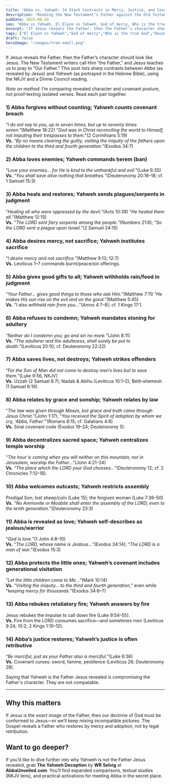 ```yaml
---
title: "Abba vs. Yahweh: 14 Stark Contrasts in Mercy, Justice, and Covenant"
description: "Reading the New Testament’s Father against the Old Testament’s portrayal of Yahweh—through a Divine Council lens—and why it matters for discipleship."
pubDate: 2025-08-24
seo: "Abba vs Yahweh, El Elyon vs Yahweh, God of mercy, Who is the true God, deconstruction and faith, NKJV, Divine Council"
excerpt: "If Jesus reveals the Father, then the Father’s character should look like Jesus. Here are 14 concise contrasts to help you see the fault lines."
tags: ["El Elyon vs Yahweh","God of mercy","Who is the true God","Deconstruction and faith","Abba Unveiled","NKJV"]
draft: false
heroImage: "/images/tree-small.png"  
---
```


If Jesus reveals the Father, then the Father’s character should look like Jesus. The New Testament writers call Him “the Father,” and Jesus teaches us to pray to “Our Father.” This post lists sharp contrasts between *Abba* (as revealed by Jesus) and *Yahweh* (as portrayed in the Hebrew Bible), using the NKJV and a Divine Council reading.

*Note on method:* I’m comparing revealed character and covenant posture, not proof‑texting isolated verses. Read each pair together.

### 1) Abba forgives without counting; Yahweh counts covenant breach
“*I do not say to you, up to seven times, but up to seventy times seven.*”(Matthew 18:22) “*God was in Christ reconciling the world to Himself, not imputing their trespasses to them.*”(2 Corinthians 5:19)  
**Vs.** “*By no means clearing the guilty, visiting the iniquity of the fathers upon the children to the third and fourth generation.*”(Exodus 34:7)

### 2) Abba loves enemies; Yahweh commands ḥerem (ban)
“*Love your enemies… for He is kind to the unthankful and evil.*”(Luke 6:35)  
**Vs.** “*You shall save alive nothing that breathes.*”(Deuteronomy 20:16–18; cf. 1 Samuel 15:3)

### 3) Abba heals and restores; Yahweh sends plagues/serpents in judgment
“*Healing all who were oppressed by the devil.*”(Acts 10:38) “*He healed them all.*”(Matthew 12:15)  
**Vs.** “*The LORD sent fiery serpents among the people.*”(Numbers 21:6); “*So the LORD sent a plague upon Israel.*”(2 Samuel 24:15)

### 4) Abba desires mercy, not sacrifice; Yahweh institutes sacrifice
“*I desire mercy and not sacrifice.*”(Matthew 9:13; 12:7)  
**Vs.** Leviticus 1–7 commands burnt/peace/sin offerings.

### 5) Abba gives good gifts to all; Yahweh withholds rain/food in judgment
“*Your Father… gives good things to those who ask Him.*”(Matthew 7:11) “*He makes His sun rise on the evil and on the good.*”(Matthew 5:45)  
**Vs.** “*I also withheld rain from you…*”(Amos 4:7–8); cf. 1 Kings 17:1.

### 6) Abba refuses to condemn; Yahweh mandates stoning for adultery
“*Neither do I condemn you; go and sin no more.*”(John 8:11)  
**Vs.** “*The adulterer and the adulteress, shall surely be put to death.*”(Leviticus 20:10; cf. Deuteronomy 22:22)

### 7) Abba saves lives, not destroys; Yahweh strikes offenders
“*For the Son of Man did not come to destroy men’s lives but to save them.*”(Luke 9:56, NKJV)  
**Vs.** Uzzah (2 Samuel 6:7); Nadab & Abihu (Leviticus 10:1–2); Beth‑shemesh (1 Samuel 6:19).

### 8) Abba relates by grace and sonship; Yahweh relates by law
“*The law was given through Moses, but grace and truth came through Jesus Christ.*”(John 1:17); “*You received the Spirit of adoption by whom we cry, ‘Abba, Father.’*”(Romans 8:15; cf. Galatians 4:6)  
**Vs.** Sinai covenant code (Exodus 19–24; Deuteronomy 5).

### 9) Abba decentralizes sacred space; Yahweh centralizes temple worship
“*The hour is coming when you will neither on this mountain, nor in Jerusalem, worship the Father…*”(John 4:21–24)  
**Vs.** “*The place which the LORD your God chooses…*”(Deuteronomy 12; cf. 2 Chronicles 7:12–16).

### 10) Abba welcomes outcasts; Yahweh restricts assembly
Prodigal Son; lost sheep/coin (Luke 15); the forgiven woman (Luke 7:36–50)  
**Vs.** “*No Ammonite or Moabite shall enter the assembly of the LORD; even to the tenth generation.*”(Deuteronomy 23:3)

### 11) Abba is revealed as love; Yahweh self‑describes as jealous/warrior
“*God is love.*”(1 John 4:8–10)  
**Vs.** “*The LORD, whose name is Jealous…*”(Exodus 34:14); “*The LORD is a man of war.*”(Exodus 15:3)

### 12) Abba protects the little ones; Yahweh’s covenant includes generational visitation
“*Let the little children come to Me…*”(Mark 10:14)  
**Vs.** “*Visiting the iniquity… to the third and fourth generation,*” even while “*keeping mercy for thousands.*”(Exodus 34:6–7)

### 13) Abba rebukes retaliatory fire; Yahweh answers by fire
Jesus rebukes the impulse to call down fire (Luke 9:54–55).  
**Vs.** Fire from the LORD consumes sacrifice—and sometimes men (Leviticus 9:24; 10:2; 2 Kings 1:10–12).

### 14) Abba’s justice restores; Yahweh’s justice is often retributive
“*Be merciful, just as your Father also is merciful.*”(Luke 6:36)  
**Vs.** Covenant curses: sword, famine, pestilence (Leviticus 26; Deuteronomy 28).

Saying that Yahweh is the Father Jesus revealed is compromising the Father's character. They are not compatable.

---

## Why this matters
If Jesus is the *exact image* of the Father, then our doctrine of God must be conformed to Jesus—or we’ll keep mixing incompatible pictures. The Gospel reveals a Father who restores by mercy and adoption, not by legal retribution.

## Want to go deeper?
If you’d like to dive further into why Yahweh is not the Father Jesus revealed, grab **The Yahweh Deception** by **WR Selvig** at **AbbaUnveiled.com**. You’ll find expanded comparisons, textual studies (NKJV lens), and practical activations for meeting Abba in the secret place.
